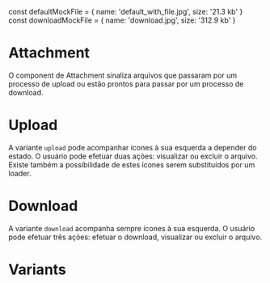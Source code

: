 
const defaultMockFile = { name: 'default_with_file.jpg', size: '21.3 kb' }
const downloadMockFile = { name: 'download.jpg', size: '312.9 kb' }

<Meta title='Data Display|Attachment' component={Attachment} />

# Attachment

O component de Attachment sinaliza arquivos que passaram por um processo de upload ou estão prontos para passar por um processo de download.

<Preview>
  <Story
    name='Default'
    parameters={{
      design: {
        type: 'figma',
        url: 'https://www.figma.com/file/O3bKxIcsj2rc1FNIRclJyT/Saturn-System?node-id=300%3A1'
      }
    }}
  >
    <ThemeProvider>
      <Attachment name='default.jpg' />
    </ThemeProvider>
  </Story>
</Preview>

# Upload

A variante `upload` pode acompanhar ícones à sua esquerda a depender do estado. O usuário pode efetuar duas ações: visualizar ou excluir o arquivo. Existe também a possibilidade de estes ícones serem substituídos por um loader.

<Preview>
  <Story
    name='Upload'
    parameters={{
      design: {
        type: 'figma',
        url: 'https://www.figma.com/file/O3bKxIcsj2rc1FNIRclJyT/Saturn-System?node-id=253%3A913'
      }
    }}
  >
    <ThemeProvider>
      <Attachment name='upload.jpg' variant='upload' />
    </ThemeProvider>
  </Story>
</Preview>

# Download

A variante `download` acompanha sempre ícones à sua esquerda. O usuário pode efetuar três ações: efetuar o download, visualizar ou excluir o arquivo.

<Preview>
  <Story
    name='Download'
    parameters={{
      design: {
        type: 'figma',
        url: 'https://www.figma.com/file/O3bKxIcsj2rc1FNIRclJyT/Saturn-System?node-id=253%3A913'
      }
    }}
  >
    <ThemeProvider>
      <Attachment name='download.jpg' variant='download' />
    </ThemeProvider>
  </Story>
</Preview>

# Variants

<Preview>
  <Story
    name='Variants'
    parameters={{
      design: {
        type: 'figma',
        url: 'https://www.figma.com/file/O3bKxIcsj2rc1FNIRclJyT/Saturn-System?node-id=253%3A913'
      }
    }}
  >
    <ThemeProvider>
      <Attachment name='default.jpg' link='https://nave.rs' />
      <Attachment name='default_with_background.jpg' backgroundColor='gray.200' />
      <Attachment name='default_no_file.jpg' />
      <Attachment file={defaultMockFile} />
      <Attachment variant='download' file={downloadMockFile} />
      <Attachment name='upload.jpg' variant='upload' />
      <Attachment error={true} name='error.jpg' variant='upload' error={true} />
    </ThemeProvider>
  </Story>
</Preview>

<Props of={Attachment} />
